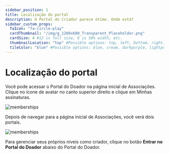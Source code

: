 ```yaml
---
sidebar_position: 1
title: Localização do portal
description: O Portal do Criador parece ótimo. Onde está?
sidebar_custom_props:
  faIcon: "fa-circle-play"
  cardThumbnail: "/img/g_1200x600_Transparent_Placeholder.png"
  cardSize: 4 #12 is full size, 6 is 50% width, etc.
  thumbnailLocation: "top" #Possible options: top, left, bottom, right, none
  tileColor: "blue" #Possible options: blue, cream, darkpurple, lightpurple, mauve, orange, pink, none
---
```


# Localização do portal

Você pode acessar o Portal do Doador na página inicial de Associações. Clique no ícone de avatar no canto superior direito e clique em Minhas assinaturas.

![memberships](https://thumbs.odycdn.com/f458f5cfc1a5e17b24f7a5370337b018.webp)

Depois de navegar para a página inicial de Associações, você verá dois portais.

![memberships](https://thumbs.odycdn.com/c8e5e4ef94d294330f0e9a18784fc661.webp)

Para gerenciar seus próprios níveis como criador, clique no botão **Entrar no Portal do Doador** abaixo do Portal do Doador.
